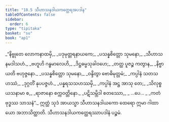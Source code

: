 ```yaml
---
title: "18.5 သီဟာသနဒါယကတ္ထေရအပဒါန"
tableOfContents: false
sidebar:
  order: 6
type: "tipitaka"
basket: "su"
book: "ap1"
---
```



<DynamicBreadcrumb />

<Division number="21" book="ap1">

<Paragraph number="2538" type="verses" book="ap1">
_“နိဗ္ဗုတေ လောကနာထမှိ,_  
_ပဒုမုတ္တရနာယကေ;_  
_ပသန္နစိတ္တော သုမနော,_  
_သီဟာသနမဒါသဟံ._  

</Paragraph>

</Division>
<Division number="22" book="ap1">

<Paragraph number="2539" type="verses" book="ap1">
_ဗဟူဟိ ဂန္ဓမာလေဟိ,_  
_ဒိဋ္ဌဓမ္မသုခါဝဟေ;_  
_တတ္ထ ပူဇဉ္စ ကတွာန,_  
_နိဗ္ဗာယတိ ဗဟုဇ္ဇနော._  

</Paragraph>

</Division>
<Division number="23" book="ap1">

<Paragraph number="2540" type="verses" book="ap1">
_ပသန္နစိတ္တော သုမနော,_  
_ဝန္ဒိတွာ ဗောဓိမုတ္တမံ;_  
_ကပ္ပါနံ သတသဟဿံ,_  
_ဒုဂ္ဂတိံ နုပပဇ္ဇဟံ._  

</Paragraph>

</Division>
<Division number="24" book="ap1">

<Paragraph number="2541" type="verses" book="ap1">
_ပန္နရသသဟဿမှိ,_  
_ကပ္ပါနံ အဋ္ဌ အာသု တေ;_  
_သိလုစ္စယသနာမာ စ,_  
_ရာဇာနော စက္ကဝတ္တိနော._  

</Paragraph>

</Division>
<Division number="25" book="ap1">

<Paragraph number="2542" type="verses" book="ap1">
_ပဋိသမ္ဘိဒါ စတဿော,_  
_ …ပေ… _  
_ကတံ ဗုဒ္ဓဿ သာသနံ”._  

</Paragraph>

<Paragraph number="2543" book="ap1">
ဣတ္ထံ သုဒံ အာယသ္မာ သီဟာသနဒါယကော ထေရော ဣမာ ဂါထာယော အဘာသိတ္ထာတိ.

</Paragraph>
</Division>

<Paragraph number="2544" type="center" book="ap1">
သီဟာသနဒါယကတ္ထေရဿာပဒါနံ ပဉ္စမံ.
</Paragraph>